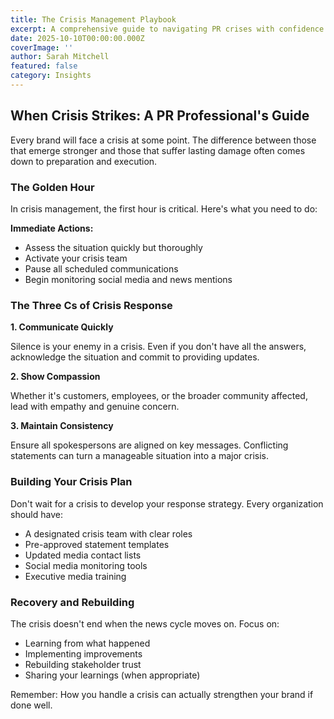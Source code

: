 ```yaml
---
title: The Crisis Management Playbook
excerpt: A comprehensive guide to navigating PR crises with confidence and protecting your brand's reputation when it matters most.
date: 2025-10-10T00:00:00.000Z
coverImage: ''
author: Sarah Mitchell
featured: false
category: Insights
---
```


## When Crisis Strikes: A PR Professional's Guide

Every brand will face a crisis at some point. The difference between those that emerge stronger and those that suffer lasting damage often comes down to preparation and execution.

### The Golden Hour

In crisis management, the first hour is critical. Here's what you need to do:

**Immediate Actions:**
- Assess the situation quickly but thoroughly
- Activate your crisis team
- Pause all scheduled communications
- Begin monitoring social media and news mentions

### The Three Cs of Crisis Response

**1. Communicate Quickly**

Silence is your enemy in a crisis. Even if you don't have all the answers, acknowledge the situation and commit to providing updates.

**2. Show Compassion**

Whether it's customers, employees, or the broader community affected, lead with empathy and genuine concern.

**3. Maintain Consistency**

Ensure all spokespersons are aligned on key messages. Conflicting statements can turn a manageable situation into a major crisis.

### Building Your Crisis Plan

Don't wait for a crisis to develop your response strategy. Every organization should have:

- A designated crisis team with clear roles
- Pre-approved statement templates
- Updated media contact lists
- Social media monitoring tools
- Executive media training

### Recovery and Rebuilding

The crisis doesn't end when the news cycle moves on. Focus on:
- Learning from what happened
- Implementing improvements
- Rebuilding stakeholder trust
- Sharing your learnings (when appropriate)

Remember: How you handle a crisis can actually strengthen your brand if done well.
